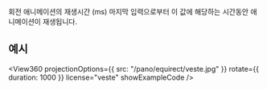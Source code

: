 
<OptionDescriptor type="number" defaultVal="300" added="4.0.0" />

회전 애니메이션의 재생시간 (ms)
마지막 입력으로부터 이 값에 해당하는 시간동안 애니메이션이 재생됩니다.

## 예시
<View360
  projectionOptions={{
    src: "/pano/equirect/veste.jpg"
  }}
  rotate={{
    duration: 1000
  }}
  license="veste"
  showExampleCode />
